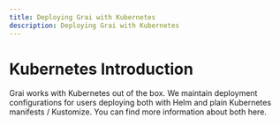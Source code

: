 ```yaml
---
title: Deploying Grai with Kubernetes
description: Deploying Grai with Kubernetes
---
```


# Kubernetes Introduction

Grai works with Kubernetes out of the box.
We maintain deployment configurations for users deploying both with Helm and plain Kubernetes manifests / Kustomize.
You can find more information about both here.
